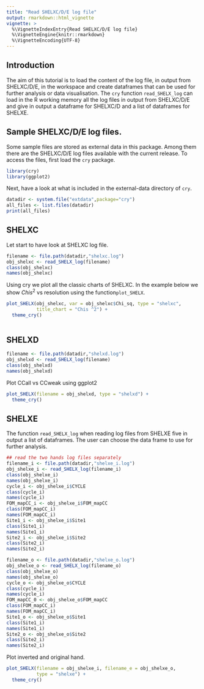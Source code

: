 ---
title: "Read SHELXC/D/E log file"
output: rmarkdown::html_vignette
vignette: >
  %\VignetteIndexEntry{Read SHELXC/D/E log file}
  %\VignetteEngine{knitr::rmarkdown}
  %\VignetteEncoding{UTF-8}
---

<!-- ```{r, include = FALSE} -->
<!-- knitr::opts_chunk$set( -->
<!--   collapse = TRUE, -->
<!--   comment = "#>" -->
<!-- ) -->
<!-- ``` -->


## Introduction
The aim of this tutorial is to load the content of the log file, in output from SHELXC/D/E, in the workspace and create dataframes that can be used for further analysis or data visualisation. The `cry` function `read_SHELX_log` can load in the R working memory all the log files in output from SHELXC/D/E and give in output a dataframe for SHELXC/D and a list of dataframes for SHELXE.

## Sample SHELXC/D/E log files.
Some sample files are stored as external data in this package. Among them there are the SHELXC/D/E log files available with the current release. To access the files, first load the `cry` package.

```{r setup}
library(cry)
library(ggplot2)
```

Next, have a look at what is included in the external-data directory of `cry`.

```{r echo=TRUE}
datadir <- system.file("extdata",package="cry")
all_files <- list.files(datadir)
print(all_files)
```

## SHELXC
Let start to have look at SHELXC log file.

```{r echo=TRUE}
filename <- file.path(datadir,"shelxc.log")
obj_shelxc <- read_SHELX_log(filename)
class(obj_shelxc)
names(obj_shelxc)
```
Using cry we plot all the classic charts of SHELXC. In the example below we show $Chis ^2$ vs resolution using the function`plot_SHELX`.

```{r}
plot_SHELX(obj_shelxc, var = obj_shelxc$Chi_sq, type = "shelxc",
           title_chart = "Chis ^2") +
  theme_cry()
    
```


## SHELXD

```{r echo=TRUE}
filename <- file.path(datadir,"shelxd.log")
obj_shelxd <- read_SHELX_log(filename)
class(obj_shelxd)
names(obj_shelxd)
```
Plot CCall vs CCweak using ggplot2

```{r, fig_width = 16, fig_height= 14}
plot_SHELX(filename = obj_shelxd, type = "shelxd") +
  theme_cry()
```


## SHELXE
The function `read_SHELX_log` when reading log files from SHELXE five in output a list of dataframes. The user can choose the data frame to use for further analysis.
```{r echo=TRUE}
## read the two hands log files separately
filename_i <- file.path(datadir,"shelxe_i.log")
obj_shelxe_i <- read_SHELX_log(filename_i)
class(obj_shelxe_i)
names(obj_shelxe_i)
cycle_i <- obj_shelxe_i$CYCLE
class(cycle_i)
names(cycle_i)
FOM_mapCC_i <- obj_shelxe_i$FOM_mapCC
class(FOM_mapCC_i)
names(FOM_mapCC_i)
Site1_i <- obj_shelxe_i$Site1
class(Site1_i)
names(Site1_i)
Site2_i <- obj_shelxe_i$Site2
class(Site2_i)
names(Site2_i)

filename_o <- file.path(datadir,"shelxe_o.log")
obj_shelxe_o <- read_SHELX_log(filename_o)
class(obj_shelxe_o)
names(obj_shelxe_o)
cycle_o <- obj_shelxe_o$CYCLE
class(cycle_i)
names(cycle_i)
FOM_mapCC_0 <- obj_shelxe_o$FOM_mapCC
class(FOM_mapCC_i)
names(FOM_mapCC_i)
Site1_o <- obj_shelxe_o$Site1
class(Site1_i)
names(Site1_i)
Site2_o <- obj_shelxe_o$Site2
class(Site2_i)
names(Site2_i)
```

Plot inverted and original hand.

```{r}
plot_SHELX(filename = obj_shelxe_i, filename_e = obj_shelxe_o,
           type = "shelxe") +
  theme_cry()
```

